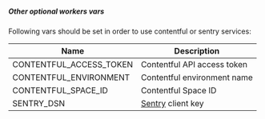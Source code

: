 ##### Other optional workers vars

Following vars should be set in order to use contentful or sentry services:

| Name                    | Description                             |
| ----------------------- | --------------------------------------- |
| CONTENTFUL_ACCESS_TOKEN | Contentful API access token             |
| CONTENTFUL_ENVIRONMENT  | Contentful environment name             |
| CONTENTFUL_SPACE_ID     | Contentful Space ID                     |
| SENTRY_DSN              | [Sentry](https://sentry.io/) client key |
